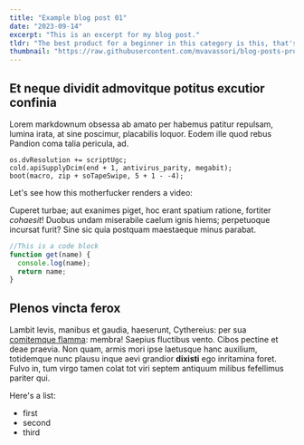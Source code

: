 ```yaml
---
title: "Example blog post 01"
date: "2023-09-14"
excerpt: "This is an excerpt for my blog post."
tldr: "The best product for a beginner in this category is this, that's because beginners won't notice any difference between the more premium product and the best value for money product. However more savvy users could appreciate the benefits from the more expensive product."
thumbnail: "https://raw.githubusercontent.com/mvavassori/blog-posts-product-reco/master/images/woman.jpg"
---
```


## Et neque dividit admovitque potitus excutior confinia

<CustomImage
  src="https://raw.githubusercontent.com/mvavassori/blog-posts-product-reco/master/images/logo128.png"
  alt="A turtle eating"
/>

Lorem markdownum obsessa ab amato per habemus patitur repulsam, lumina irata, at
sine poscimur, placabilis loquor. Eodem ille quod rebus Pandion coma talia
pericula, ad.

    os.dvResolution += scriptUgc;
    cold.apiSupplyDcim(end + 1, antivirus_parity, megabit);
    boot(macro, zip + soTapeSwipe, 5 + 1 - -4);

Let's see how this motherfucker renders a video:

<YoutubeVideo id="X9_Qux4QKyw" />

Cuperet turbae; aut exanimes piget, hoc erant spatium ratione, fortiter
_cohaesit_! Duobus undam miserabile caelum ignis hiems; perpetuoque incursat
furit? Sine sic quia postquam maestaeque minus parabat.

```js
//This is a code block
function get(name) {
  console.log(name);
  return name;
}
```

## Plenos vincta ferox

Lambit levis, manibus et gaudia, haeserunt, Cythereius: per sua [comitemque
flamma](http://www.darisagax.com/vero.html): membra! Saepius fluctibus vento.
Cibos pectine et deae praevia. Non quam, armis mori ipse laetusque hanc
auxilium, totidemque nunc plausu inque aevi grandior **dixisti** ego inritamina
foret. Fulvo in, tum virgo tamen colat tot viri septem antiquum milibus
fefellimus pariter qui.

Here's a list:

- first
- second
- third
